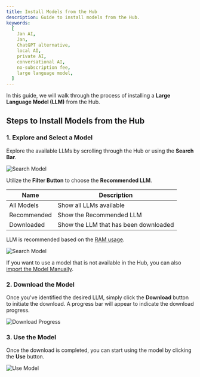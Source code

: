 ```yaml
---
title: Install Models from the Hub
description: Guide to install models from the Hub.
keywords:
  [
    Jan AI,
    Jan,
    ChatGPT alternative,
    local AI,
    private AI,
    conversational AI,
    no-subscription fee,
    large language model,
  ]
---
```


In this guide, we will walk through the process of installing a **Large Language Model (LLM)** from the Hub.

## Steps to Install Models from the Hub

### 1. Explore and Select a Model

Explore the available LLMs by scrolling through the Hub or using the **Search Bar**.

![Search Model](assets/01-search-model.gif)

Utilize the **Filter Button** to choose the **Recommended LLM**.

| Name        | Description                           |
| ----------- | ------------------------------------- |
| All Models  | Show all LLMs available               |
| Recommended | Show the Recommended LLM              |
| Downloaded  | Show the LLM that has been downloaded |

LLM is recommended based on the [RAM usage](https://github.com/janhq/jan/issues/1384).

![Search Model](assets/01-filter-button.png)

If you want to use a model that is not available in the Hub, you can also [import the Model Manually](./02-import-manually.mdx).

### 2. Download the Model

Once you've identified the desired LLM, simply click the **Download** button to initiate the download. A progress bar will appear to indicate the download progress.

![Download Progress](assets/01-download-progress.png)

### 3. Use the Model

Once the download is completed, you can start using the model by clicking the **Use** button.

![Use Model](assets/01-use-model.gif)
